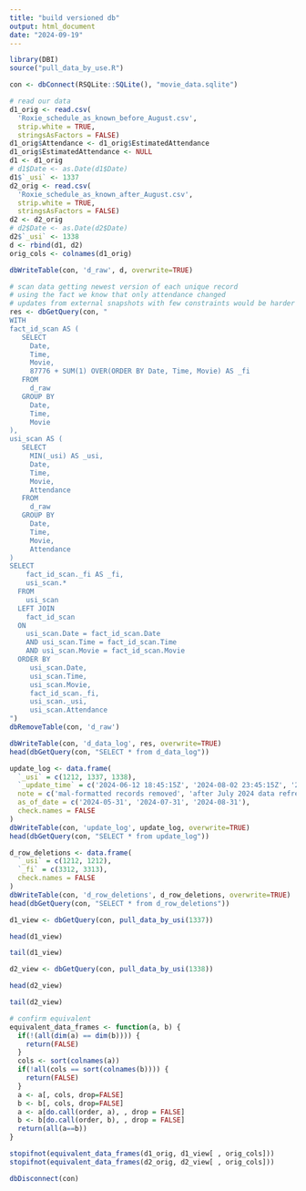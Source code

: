 ```yaml
---
title: "build versioned db"
output: html_document
date: "2024-09-19"
---
```



```r
library(DBI)
source("pull_data_by_use.R")
```

```r
con <- dbConnect(RSQLite::SQLite(), "movie_data.sqlite")
```

```r
# read our data
d1_orig <- read.csv(
  'Roxie_schedule_as_known_before_August.csv', 
  strip.white = TRUE, 
  stringsAsFactors = FALSE)
d1_orig$Attendance <- d1_orig$EstimatedAttendance
d1_orig$EstimatedAttendance <- NULL
d1 <- d1_orig
# d1$Date <- as.Date(d1$Date)
d1$`_usi` <- 1337
d2_orig <- read.csv(
  'Roxie_schedule_as_known_after_August.csv', 
  strip.white = TRUE, 
  stringsAsFactors = FALSE)
d2 <- d2_orig
# d2$Date <- as.Date(d2$Date)
d2$`_usi` <- 1338
d <- rbind(d1, d2)
orig_cols <- colnames(d1_orig)
```

```r
dbWriteTable(con, 'd_raw', d, overwrite=TRUE)
```

```r
# scan data getting newest version of each unique record
# using the fact we know that only attendance changed
# updates from external snapshots with few constraints would be harder
res <- dbGetQuery(con, "
WITH 
fact_id_scan AS (
   SELECT
     Date,
     Time,
     Movie,
     87776 + SUM(1) OVER(ORDER BY Date, Time, Movie) AS _fi
   FROM 
     d_raw
   GROUP BY
     Date,
     Time,
     Movie
),
usi_scan AS (
   SELECT
     MIN(_usi) AS _usi,
     Date,
     Time,
     Movie,
     Attendance
   FROM 
     d_raw
   GROUP BY
     Date,
     Time,
     Movie,
     Attendance
)
SELECT
    fact_id_scan._fi AS _fi,
    usi_scan.*
  FROM 
    usi_scan
  LEFT JOIN
    fact_id_scan
  ON
    usi_scan.Date = fact_id_scan.Date
    AND usi_scan.Time = fact_id_scan.Time
    AND usi_scan.Movie = fact_id_scan.Movie
  ORDER BY
     usi_scan.Date,
     usi_scan.Time,
     usi_scan.Movie,
     fact_id_scan._fi,
     usi_scan._usi,
     usi_scan.Attendance
")
dbRemoveTable(con, 'd_raw')
```

```r
dbWriteTable(con, 'd_data_log', res, overwrite=TRUE)
head(dbGetQuery(con, "SELECT * from d_data_log"))
```

```r
update_log <- data.frame(
  `_usi` = c(1212, 1337, 1338),
  `_update_time` = c('2024-06-12 18:45:15Z', '2024-08-02 23:45:15Z', '2024-09-03 22:12:00Z'),
  note = c('mal-formatted records removed', 'after July 2024 data refresh', 'after August 2024 data refresh'),
  as_of_date = c('2024-05-31', '2024-07-31', '2024-08-31'),
  check.names = FALSE
)
dbWriteTable(con, 'update_log', update_log, overwrite=TRUE)
head(dbGetQuery(con, "SELECT * from update_log"))
```

```r
d_row_deletions <- data.frame(
  `_usi` = c(1212, 1212),
  `_fi` = c(3312, 3313),
  check.names = FALSE
)
dbWriteTable(con, 'd_row_deletions', d_row_deletions, overwrite=TRUE)
head(dbGetQuery(con, "SELECT * from d_row_deletions"))
```


```r
d1_view <- dbGetQuery(con, pull_data_by_usi(1337))
```


```r
head(d1_view)
```

```r
tail(d1_view)
```

```r
d2_view <- dbGetQuery(con, pull_data_by_usi(1338))
```


```r
head(d2_view)
```


```r
tail(d2_view)
```


```r
# confirm equivalent
equivalent_data_frames <- function(a, b) {
  if(!(all(dim(a) == dim(b)))) {
    return(FALSE)
  }
  cols <- sort(colnames(a))
  if(!all(cols == sort(colnames(b)))) {
    return(FALSE)
  }
  a <- a[, cols, drop=FALSE]
  b <- b[, cols, drop=FALSE]
  a <- a[do.call(order, a), , drop = FALSE]
  b <- b[do.call(order, b), , drop = FALSE]
  return(all(a==b))
}
```

```r

stopifnot(equivalent_data_frames(d1_orig, d1_view[ , orig_cols]))
stopifnot(equivalent_data_frames(d2_orig, d2_view[ , orig_cols]))
```


```r
dbDisconnect(con)
```

